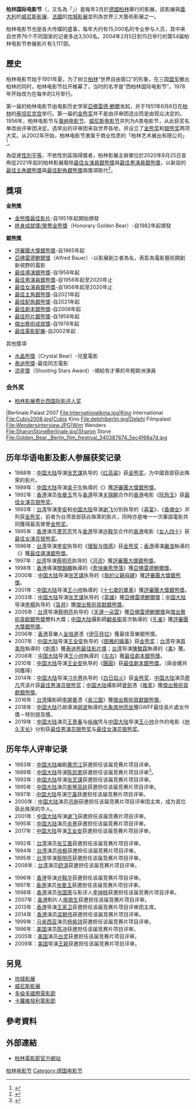 {{noteTA
|T=zh-hans:柏林国际电影节; zh-hant:柏林國際影展;
|1=zh-hans:柏林国际电影节; zh-hant:柏林國際影展;
|2=zh-hans:柏林电影节; zh-hant:柏林影展;
|3=zh-hans:电影节; zh-hant:影展;
}}
{{Infobox film festival
|name=柏林國際影展<br/>{{lang|de|Internationale Filmfestspiele Berlin}}
|logo=Internationale Filmfestspiele Berlin logo.svg
|logo_alt=
|logo_size=
|image=Berlinale2007.jpg
|image_alt=
|image_size=270px
|caption=2007年的柏林影展現場照
|opening=
|closing=
|location={{GER}}[[柏林|柏林]]
|founded=1951年
|awardsreceived=
|awards=[[金熊獎|金熊獎]]
|films=
|directors=
|producers=
|writers=
|starring=
|host=
|number=
|date=每年2月
|language=
|website=https://www.berlinale.de/
|chronology=
|preceded_by=
|followed_by=
}}

'''柏林国际电影节'''（{{lang-de|Internationale Filmfestspiele Berlin}}，又名為「{{lang|de|'''Berlinale'''}}」）是每年2月於[[德國|德國]][[柏林|柏林]]舉行的影展，該影展與[[義大利|義大利]]的[[威尼斯影展|威尼斯影展]]、[[法國|法國]]的[[坎城影展|坎城影展]]並列為世界三大藝術影展之一。

柏林电影节也是各大传媒的盛事，每年大约有15,000名的专业参与人员，其中来自世界76个不同国家的记者多达3,500名。2004年2月5日到15日举行的第54届柏林电影节参展影片有3,117部。

== 歷史 ==
柏林电影节始于1951年夏，为了树立[[柏林|柏林]]“世界自由窗口”的形象，在三国[[盟军|盟军]]撤出柏林的同时，柏林电影节拉开帷幕了，当时的名字是“西柏林国际电影节”。1978年开始改为在每年的2月举行。

第一届的柏林电影节由电影历史学家[[亞佛雷德·鮑爾|亞佛雷德·鮑爾]]发起，并于1951年6月6日在[[柏林|柏林]]的[[泰坦尼克宫|泰坦尼克宫]]举行。第一届的[[金熊奖|金熊奖]]并不是由评审团选出而是由观众决定的。1956年，柏林电影节与[[戛纳电影节|戛纳电影节]]、[[威尼斯电影节|威尼斯电影节]]并列为A类电影节，从此获奖名单改由评审团决定。选举出的评审团来自世界各地，并设立了[[金熊奖|金熊奖]]和[[银熊奖|银熊奖]]两项大奖。从2002年开始，柏林电影节隶属于商业性质的「柏林艺术展出有限公司」<ref>{{Cite web |url=http://www.kbb.eu/de/startseite/index.php |title=Kulturelle Strahlkraft für Berlin, Deutschland und die Welt |access-date=2014-06-27 |archive-date=2021-01-26 |archive-url=https://web.archive.org/web/20210126001248/https://www.kbb.eu/de/startseite/index.php |dead-url=no }}</ref>。

為促進[[性別平等|性別平等]]、不依性別區隔得獎者，柏林影展主辦單位於2020年8月25日宣佈從2021年起的柏林影展廢除[[最佳女演員銀熊獎|最佳女演員銀熊獎]]與[[最佳男演員銀熊獎|最佳男演員銀熊獎]]，以新設的[[最佳主角銀熊獎|最佳主角銀熊獎]]與[[最佳配角銀熊獎|最佳配角銀熊獎]]兩獎項取代<ref>{{cite news |url=https://stars.udn.com/star/story/10090/4809496 |title=史上頭一遭！柏林影展取消帝后獎 不依性別區隔得獎者 |publisher=聯合新聞網 |date=2020-08-25 |accessdate=2020-08-25 |archive-date=2021-02-13 |archive-url=https://web.archive.org/web/20210213214304/https://stars.udn.com/star/story/10090/4809496 |dead-url=no }}</ref>。

== 獎項 ==
'''金熊獎'''
* [[金熊獎|金熊獎最佳影片]]-自1951年起開始頒發
* [[榮譽金熊獎|終身成就獎/榮譽金熊獎]]（Honorary Golden Bear）-自1982年起頒發
'''銀熊獎'''
* [[評審團大獎銀熊獎|評審團大獎銀熊獎]]-自1965年起
* [[亞佛雷德鮑爾獎|亞佛雷德鮑爾獎]]（Alfred Bauer）-以影展創立者為名，表彰為電影藝術開創新視野的電影
* [[最佳導演銀熊獎|最佳導演銀熊獎]]-自1956年起
* [[最佳男演員銀熊獎|最佳男演員銀熊獎]]-自1956年起至2020年止
* [[最佳女演員銀熊獎|最佳女演員銀熊獎]]-自1956年起至2020年止
* [[最佳主角銀熊獎|最佳主角銀熊獎]]-自2021年起
* [[最佳配角銀熊獎|最佳配角銀熊獎]]-自2021年起
* [[最佳劇本銀熊獎|最佳劇本銀熊獎]]-自2008年起
* [[最佳短片銀熊獎|最佳短片銀熊獎]]-自1956年起
* [[傑出藝術成就(銀熊獎)|傑出藝術成就獎]]-自1978年起
* [[最佳電影配樂(銀熊獎)|最佳電影配樂]]-自2002年起
其他獎項
* [[水晶熊獎|水晶熊獎]]（Crystal Bear）-兒童電影
* [[泰迪熊獎|泰迪熊獎]]-最佳同志電影
* [[流星獎|流星獎]]（Shooting Stars Award）-頒給有才華的年輕歐洲演員
=== 会外奖 ===

*[[柏林影展费比西国际影评人奖|柏林影展费比西国际影评人奖]]

<gallery>
|Berlinale Palast 2007
File:Internationalkma.jpg|Kino International
File:Cubix2008.jpg|Cubix Kino
File:delphiberlin.jpg|Delphi Filmpalast
File:Wendersinterview.JPG|Wim Wenders
File:SharonStoneBerlinale.jpg|Sharon Stone
File:Golden_Bear,_Berlin_film_frestival_340387674_5ec4f68a7d.jpg
</gallery>

== 历年华语电影及影人参展获奖记录 ==

* 1988年：[[中国|中国大陆]]导演[[张艺谋|张艺谋]]执导的《[[红高粱_(电影)|红高粱]]》获[[金熊奖|金熊奖]]，为中國首部获此殊荣的影片。
* 1989年：[[中国|中国大陆]]导演[[吳子牛|吳子牛]]執導的《{{link-en|晚鐘 (電影)|Evening Bell|晚鐘}}》獲[[評審團大獎銀熊獎|評審團大獎銀熊獎]]。
* 1992年：[[香港|香港]]演员[[張曼玉|张曼玉]]凭与[[香港|香港]]导演[[關錦鵬|关锦鹏]]合作的[[香港|香港]]电影《[[阮玲玉_(電影)|阮玲玉]]》获[[最佳女演員銀熊獎|最佳女演员银熊奖]]。
* 1993年：[[臺灣|台湾]]导演[[李安|李安]]和[[中国|中国大陆]]导演[[谢飞|谢飞]]分別执导的《[[喜宴_(電影)|喜宴]]》、《[[香魂女_(电影)|香魂女]]》并列获[[金熊奖|金熊奖]]，前者为台湾首部获此殊荣的影片，同時亦是唯一一次華語電影共同獲得最高榮譽[[金熊奖|金熊奖]]。
* 1995年：[[香港|香港]]演员[[蕭芳芳|萧芳芳]]凭与[[香港|香港]]导演[[許鞍華|许鞍华]]合作的[[香港|香港]]电影《[[女人四十|女人四十]]》获[[最佳女演員銀熊獎|最佳女演员银熊奖]]。
* 1996年：[[臺灣|台湾]]导演[[李安|李安]]执导的《[[理智与情感_(电影)|理智与情感]]》获[[金熊奖|金熊奖]]；[[香港|香港]]導演[[嚴浩|嚴浩]]執導的《{{link-en|太陽有耳|The Sun Has Ears}}》獲[[最佳導演銀熊獎|最佳導演銀熊獎]]。
* 1997年：[[臺灣|台湾]]导演[[蔡明亮|蔡明亮]]执导的《[[河流_(電影)|河流]]》獲[[評審團大獎銀熊獎|評審團大獎銀熊獎]]。
* 1998年：[[香港|香港]]導演[[關錦鵬|關錦鵬]]執導的《[[愈快樂愈墮落|愈快樂愈墮落]]》獲[[亞佛雷德鮑爾獎|亞佛雷德鮑爾獎]]。
* 2000年：[[中国|中国大陆]]导演[[张艺谋|张艺谋]]执导的《[[我的父親母親|我的父親母親]]》獲[[評審團大獎銀熊獎|評審團大獎銀熊獎]]。
* 2001年：[[中国|中国大陆]]导演[[王小帅|王小帅]]執導的《[[十七歲的單車|十七歲的單車]]》獲[[評審團大獎銀熊獎|評審團大獎銀熊獎]]。
* 2003年：[[中国|中国大陆]]导演[[张艺谋|张艺谋]]执导的《[[英雄_(電影)|英雄]]》獲[[亞佛雷德鮑爾獎|亞佛雷德鮑爾獎]]；[[中国|中国大陆]]导演[[李杨_(导演)|李楊]]执导的《[[盲井|盲井]]》獲[[傑出藝術貢獻銀熊獎|傑出藝術貢獻銀熊獎]]。
* 2005年：[[臺灣|台湾]]导演[[蔡明亮|蔡明亮]]执导的《[[天邊一朵雲|天邊一朵雲]]》獲[[亞佛雷德鮑爾獎|亞佛雷德鮑爾獎]]與[[傑出藝術貢獻銀熊獎|傑出藝術貢獻銀熊獎]]雙料大獎；[[中国|中国大陆]]攝影師[[顧長衛|顧長衛]]首次執導的《[[孔雀_(電影)|孔雀]]》獲[[評審團大獎銀熊獎|評審團大獎銀熊獎]]。
* 2006年：[[香港|香港]]音樂人[[金培達|金培達]]憑《[[伊莎貝拉_(電影)|伊莎貝拉]]》獲最佳音樂銀熊獎。
* 2007年：[[中国|中国大陆]]导演[[王全安|王全安]]执导的《[[图雅的婚事|图雅的婚事]]》获[[金熊奖|金熊奖]]；[[臺灣|台湾]]导演[[周美玲|周美玲]]執導的《[[刺青_(電影)|刺青]]》獲[[泰迪熊最佳影片獎|泰迪熊最佳影片獎]]；[[臺灣|台湾]]导演[[陳駿霖|陳駿霖]]執導的《[[美|美]]》獲{{link-en|最佳短片銀熊獎|Silver Bear for Best Short Film}}。
* 2008年：[[中国|中国大陆]]导演[[王小帅|王小帅]]執導的《[[左右|左右]]》獲[[最佳劇本銀熊獎|最佳劇本銀熊獎]]。
* 2010年：[[中国|中国大陆]]导演[[王全安|王全安]]执导的《[[團圓_(電影)|團圓]]》获[[最佳劇本銀熊獎|最佳劇本銀熊獎]]。（與金娜共同獲得）
* 2014年：[[中国|中国大陆]]导演[[刁亦男|刁亦男]]执导的《[[白日焰火|白日焰火]]》获[[金熊奖|金熊奖]]，[[中國|中国大陆]]演员[[廖凡|廖凡]]凭该片获[[最佳男演員銀熊獎|最佳男演员银熊奖]]；[[中國|中国大陆]]攝影師[[曾劍|曾劍]]憑《[[推拿_(电影)|推拿]]》獲[[傑出藝術貢獻銀熊獎|傑出藝術貢獻銀熊獎]]。
* 2016年：[[臺灣|台湾]]攝影師[[李屏賓|李屏賓]]憑《[[長江圖|長江圖]]》獲[[傑出藝術貢獻銀熊獎|傑出藝術貢獻銀熊獎]]。
* 2018年：[[中国|中国大陆]]已故導演[[胡波|胡波]]執導的[[大象席地而坐|大象席地而坐]]獲GWFF最佳長片處女作獎－特別提及獎。
* 2019年：[[中国|中国大陆]]演员[[王景春_(1973年)|王景春]]与[[咏梅|咏梅]]凭与[[中国|中国大陆]]导演[[王小帅|王小帅]]合作的电影《[[地久天长_(电影)|地久天长]]》分别获[[最佳男演員銀熊獎|最佳男演员银熊奖]]与[[最佳女演員銀熊獎|最佳女演员银熊奖]]。

== 历年华人评审记录 ==

* 1983年：[[中国大陆|中国大陆]]编剧[[黄宗江|黄宗江]]获邀担任该届竞赛片项目评审。
* 1989年：[[中国大陆|中国大陆]]导演[[陳凱歌|陈凯歌]]获邀担任该届竞赛片项目评审<ref>{{Cite web|title=Juries 1989|url=https://www.berlinale.de/en/archive/jahresarchive/1989/04_jury_1989/04_jury_1989.html|access-date=2021-12-22|work=www.berlinale.de|language=en|archive-date=2019-03-31|archive-url=https://web.archive.org/web/20190331090204/https://www.berlinale.de/en/archiv/jahresarchive/1989/04_jury_1989/04_Jury_1989.html|dead-url=no}}</ref>。
* 1993年：[[中国大陆|中国大陆]]导演[[张艺谋|张艺谋]]获邀担任该届竞赛片项目评审。
* 1995年：[[中国大陆|中国大陆]]演员[[斯琴高娃|斯琴高娃]]获邀担任该届竞赛片项目评审。
* 1997年：[[中国大陆|中国大陆]]导演[[宁瀛|宁瀛]]获邀担任该届竞赛片项目评审。
* 2000年：[[中国大陆|中国大陆]]演员[[鞏俐|巩俐]]获邀担任该届竞赛片项目评审团主席，成为首位获此殊荣的华人。
* 2001年：[[中国|中国大陆]]导演[[谢飞|谢飞]]获邀担任该届竞赛片项目评审。
* 1995年：[[中国大陆|中国大陆]]演员[[余男|余男]]获邀担任该届竞赛片项目评审。
* 2017年：[[中国|中国大陆]]导演[[王全安|王全安]]获邀担任该届竞赛片项目评审。


* 1992年：[[台湾|台湾]]演员[[張艾嘉|张艾嘉]]获邀担任该届竞赛片项目评审。
* 1994年：[[台湾|台湾]]演员[[徐枫|徐枫]]获邀担任该届竞赛片项目评审。
* 1995年：[[台湾|台湾]]导演[[蔡明亮|蔡明亮]]获邀担任该届竞赛片项目评审。
* 2008年：[[台湾|台湾]]演员[[舒淇|舒淇]]获邀担任该届竞赛片项目评审。


* 1996年：[[香港|香港]]导演[[許鞍華|许鞍华]]获邀担任该届竞赛片项目评审。
* 1997年：[[香港|香港]]演员[[張曼玉|张曼玉]]获邀担任该届竞赛片项目评审。
* 1998年：[[香港|香港]]演员[[張國榮|张国荣]]与影评人[[李焯桃|李焯桃]]获邀担任该届竞赛片项目评审。
* 2007年：[[香港|香港]]制片人[[施南生|施南生]]获邀担任该届竞赛片项目评审。
* 2013年：[[香港|香港]]导演[[王家衛|王家卫]]获邀担任该届竞赛片项目评审团主席。
* 2014年：[[香港|香港]]演员[[梁朝偉|梁朝伟]]获邀担任该届竞赛片项目评审。
* 1999年：[[马来西亚|马来西亚]]演员[[杨紫琼|杨紫琼]]获邀担任该届竞赛片项目评审。
* 1996年：[[美国|美国]]演员[[陈冲_(演员)|陈冲]]获邀担任该届竞赛片项目评审。
* 2005年：[[美国|美国]]演员[[白靈_(演員)|白灵]]获邀担任该届竞赛片项目评审。
* 2009年：[[美国|美国]]导演[[王穎_(導演)|王颖]]获邀担任该届竞赛片项目评审。

== 另見 ==
* [[坎城影展|坎城影展]]
* [[威尼斯影展|威尼斯影展]]
* [[多倫多國際電影節|多倫多國際電影節]]
* [[卡羅維發利電影節|卡羅維發利電影節]]

== 參考資料 ==
{{reflist}}

==外部連結==
*[https://www.berlinale.de/en/HomePage.html 柏林電影節官方網站] {{Wayback|url=https://www.berlinale.de/en/HomePage.html |date=20110224100551 }}

{{柏林電影節}}
{{電影節}}

{{DEFAULTSORT:Berlin International Film Festival}}
[[Category:柏林电影节|]]
[[Category:德国电影节|Category:德国电影节]]